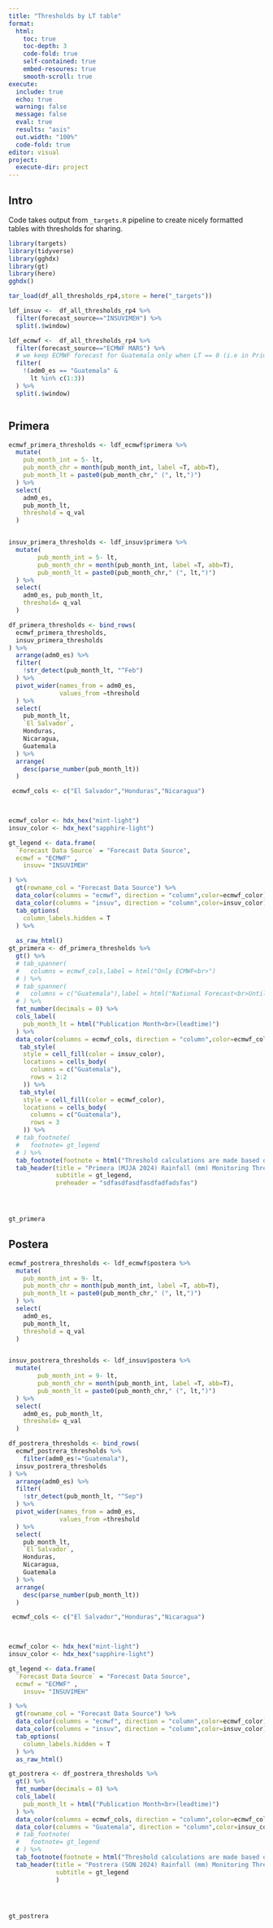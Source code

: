 ```yaml
---
title: "Thresholds by LT table"
format:
  html:
    toc: true
    toc-depth: 3
    code-fold: true
    self-contained: true
    embed-resoures: true
    smooth-scroll: true
execute:
  include: true
  echo: true
  warning: false
  message: false
  eval: true
  results: "asis"
  out.width: "100%"
  code-fold: true
editor: visual
project:
  execute-dir: project
---
```


## Intro

Code takes output from `_targets.R` pipeline to create nicely formatted tables with thresholds for sharing.

```r
library(targets)
library(tidyverse)
library(gghdx)
library(gt)
library(here)
gghdx()

tar_load(df_all_thresholds_rp4,store = here("_targets"))

ldf_insuv <-  df_all_thresholds_rp4 %>% 
  filter(forecast_source=="INSUVIMEH") %>% 
  split(.$window)

ldf_ecmwf <-  df_all_thresholds_rp4 %>% 
  filter(forecast_source=="ECMWF MARS") %>% 
  # we keep ECMWF forecast for Guatemala only when LT == 0 (i.e in Primera)
  filter(
    !(adm0_es == "Guatemala" & 
      lt %in% c(1:3))
  ) %>% 
  split(.$window)



```


## Primera
```r
ecmwf_primera_thresholds <- ldf_ecmwf$primera %>% 
  mutate(
    pub_month_int = 5- lt,
    pub_month_chr = month(pub_month_int, label =T, abb=T),
    pub_month_lt = paste0(pub_month_chr," (", lt,")")
  ) %>% 
  select(
    adm0_es, 
    pub_month_lt,
    threshold = q_val
  )


insuv_primera_thresholds <- ldf_insuv$primera %>% 
  mutate(
        pub_month_int = 5- lt,
        pub_month_chr = month(pub_month_int, label =T, abb=T),
        pub_month_lt = paste0(pub_month_chr," (", lt,")")
  ) %>% 
  select(
    adm0_es, pub_month_lt, 
    threshold= q_val
  )

df_primera_thresholds <- bind_rows(
  ecmwf_primera_thresholds,
  insuv_primera_thresholds
) %>% 
  arrange(adm0_es) %>% 
  filter(
    !str_detect(pub_month_lt, "^Feb")
  ) %>% 
  pivot_wider(names_from = adm0_es,
              values_from =threshold
  ) %>% 
  select(
    pub_month_lt, 
    `El Salvador`,
    Honduras,
    Nicaragua,
    Guatemala
  ) %>% 
  arrange(
    desc(parse_number(pub_month_lt))
  )

 ecmwf_cols <- c("El Salvador","Honduras","Nicaragua")
 


ecmwf_color <- hdx_hex("mint-light")
insuv_color <- hdx_hex("sapphire-light")

gt_legend <- data.frame(
  `Forecast Data Source` = "Forecast Data Source",
  ecmwf = "ECMWF" ,
    insuv= "INSUVIMEH"

) %>% 
  gt(rowname_col = "Forecast Data Source") %>%  
  data_color(columns = "ecmwf", direction = "column",color=ecmwf_color) %>% 
  data_color(columns = "insuv", direction = "column",color=insuv_color) %>% 
  tab_options(
    column_labels.hidden = T
  ) %>% 
  
  as_raw_html()
gt_primera <- df_primera_thresholds %>% 
  gt() %>% 
  # tab_spanner(
  #   columns = ecmwf_cols,label = html("Only ECMWF<br>")
  # ) %>% 
  # tab_spanner(
  #   columns = c("Guatemala"),label = html("National Forecast<br>Until May")
  # ) %>% 
  fmt_number(decimals = 0) %>% 
  cols_label(
    pub_month_lt = html("Publication Month<br>(leadtime)")
  ) %>% 
  data_color(columns = ecmwf_cols, direction = "column",color=ecmwf_color) %>% 
   tab_style(
    style = cell_fill(color = insuv_color),
    locations = cells_body(
      columns = c("Guatemala"), 
      rows = 1:2
    )) %>% 
   tab_style(
    style = cell_fill(color = ecmwf_color),
    locations = cells_body(
      columns = c("Guatemala"), 
      rows = 3
    )) %>% 
  # tab_footnote(
  #   footnote= gt_legend
  # ) %>% 
  tab_footnote(footnote = html("Threshold calculations are made based on analysis of historical forecast data (1981-2022) to approximate a 1 in 4 year return period drought levels for rainfall over the entire season. Thresholds are calculated per country, leadtime, and forecast data source to minimize potential biases. Where possible national forecasts were used for this analysis and monitoring. Where no national forecasts were readily available, ECMWF seasonal forecasts/historical forecasts were used. <br><br><b> Note:</b> The national forecast provided by INSUVIMEH in Guatemala does not provide a forecast estimate for the month of publication, therefore for the final month of primera monitoring we use ECMWF data for all 4 countries")) %>% 
  tab_header(title = "Primera (MJJA 2024) Rainfall (mm) Monitoring Thresholds",
             subtitle = gt_legend,
             preheader = "sdfasdfasdfasdfadfadsfas")




gt_primera
```

## Postera
```r
ecmwf_postrera_thresholds <- ldf_ecmwf$postera %>% 
  mutate(
    pub_month_int = 9- lt,
    pub_month_chr = month(pub_month_int, label =T, abb=T),
    pub_month_lt = paste0(pub_month_chr," (", lt,")")
  ) %>% 
  select(
    adm0_es, 
    pub_month_lt,
    threshold = q_val
  )


insuv_postrera_thresholds <- ldf_insuv$postera %>% 
  mutate(
        pub_month_int = 9- lt,
        pub_month_chr = month(pub_month_int, label =T, abb=T),
        pub_month_lt = paste0(pub_month_chr," (", lt,")")
  ) %>% 
  select(
    adm0_es, pub_month_lt, 
    threshold= q_val
  )

df_postrera_thresholds <- bind_rows(
  ecmwf_postrera_thresholds %>% 
    filter(adm0_es!="Guatemala"),
  insuv_postrera_thresholds
) %>% 
  arrange(adm0_es) %>% 
  filter(
    !str_detect(pub_month_lt, "^Sep")
  ) %>% 
  pivot_wider(names_from = adm0_es,
              values_from =threshold
  ) %>% 
  select(
    pub_month_lt, 
    `El Salvador`,
    Honduras,
    Nicaragua,
    Guatemala
  ) %>% 
  arrange(
    desc(parse_number(pub_month_lt))
  )

 ecmwf_cols <- c("El Salvador","Honduras","Nicaragua")
 


ecmwf_color <- hdx_hex("mint-light")
insuv_color <- hdx_hex("sapphire-light")

gt_legend <- data.frame(
  `Forecast Data Source` = "Forecast Data Source",
  ecmwf = "ECMWF" ,
    insuv= "INSUVIMEH"

) %>% 
  gt(rowname_col = "Forecast Data Source") %>%  
  data_color(columns = "ecmwf", direction = "column",color=ecmwf_color) %>% 
  data_color(columns = "insuv", direction = "column",color=insuv_color) %>% 
  tab_options(
    column_labels.hidden = T
  ) %>% 
  as_raw_html()

gt_postrera <- df_postrera_thresholds %>% 
  gt() %>% 
  fmt_number(decimals = 0) %>% 
  cols_label(
    pub_month_lt = html("Publication Month<br>(leadtime)")
  ) %>% 
  data_color(columns = ecmwf_cols, direction = "column",color=ecmwf_color) %>% 
  data_color(columns = "Guatemala", direction = "column",color=insuv_color) %>% 
  # tab_footnote(
  #   footnote= gt_legend
  # ) %>% 
  tab_footnote(footnote = html("Threshold calculations are made based on analysis of historical forecast data (1981-2022) to approximate a 1 in 4 year return period drought levels for rainfall over the entire season. Thresholds are calculated per country, leadtime, and forecast data source to minimize potential biases. Where possible national forecasts were used for this analysis and monitoring. Where no national forecasts were readily available, ECMWF seasonal forecasts/historical forecasts were used.")) %>% 
  tab_header(title = "Postrera (SON 2024) Rainfall (mm) Monitoring Thresholds",
             subtitle = gt_legend
             )




gt_postrera
```



